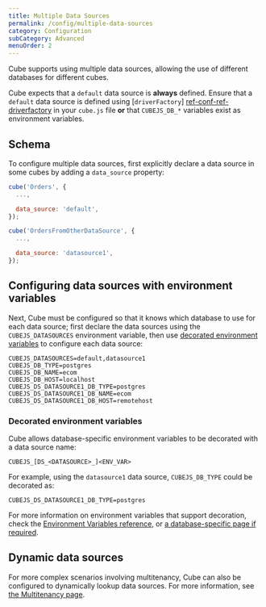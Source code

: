 ```yaml
---
title: Multiple Data Sources
permalink: /config/multiple-data-sources
category: Configuration
subCategory: Advanced
menuOrder: 2
---
```


Cube supports using multiple data sources, allowing the use of different
databases for different cubes.

<InfoBox>

Cube expects that a `default` data source is **always** defined. Ensure that a
`default` data source is defined using [`driverFactory`]
[ref-conf-ref-driverfactory] in your `cube.js` file **or** that `CUBEJS_DB_*`
variables exist as environment variables.

</InfoBox>

[ref-conf-ref-driverfactory]: /config#options-reference-driver-factory

## Schema

To configure multiple data sources, first explicitly declare a data source in
some cubes by adding a `data_source` property:

```javascript
cube('Orders', {
  ...,

  data_source: 'default',
});

cube('OrdersFromOtherDataSource', {
  ...,

  data_source: 'datasource1',
});
```

## Configuring data sources with environment variables

Next, Cube must be configured so that it knows which database to use for each
data source; first declare the data sources using the `CUBEJS_DATASOURCES`
environment variable, then use
[decorated environment variables](#environment-variables-decorated-environment-variables)
to configure each data source:

```dotenv
CUBEJS_DATASOURCES=default,datasource1
CUBEJS_DB_TYPE=postgres
CUBEJS_DB_NAME=ecom
CUBEJS_DB_HOST=localhost
CUBEJS_DS_DATASOURCE1_DB_TYPE=postgres
CUBEJS_DS_DATASOURCE1_DB_NAME=ecom
CUBEJS_DS_DATASOURCE1_DB_HOST=remotehost
```

### Decorated environment variables

Cube allows database-specific environment variables to be decorated with a data
source name:

```dotenv
CUBEJS_[DS_<DATASOURCE>_]<ENV_VAR>
```

For example, using the `datasource1` data source, `CUBEJS_DB_TYPE` could be
decorated as:

```dotenv
CUBEJS_DS_DATASOURCE1_DB_TYPE=postgres
```

For more information on environment variables that support decoration, check the
[Environment Variables reference][ref-config-ref-env], or [a database-specific
page if required][ref-config-db].

## Dynamic data sources

For more complex scenarios involving multitenancy, Cube can also be configured
to dynamically lookup data sources. For more information, see [the Multitenancy
page][ref-config-multitenancy].

[ref-config-ref-env]: /reference/environment-variables
[ref-config-db]: /config/databases
[ref-config-multitenancy]:
  /config/multitenancy#multitenancy-multitenancy-vs-multiple-data-sources
